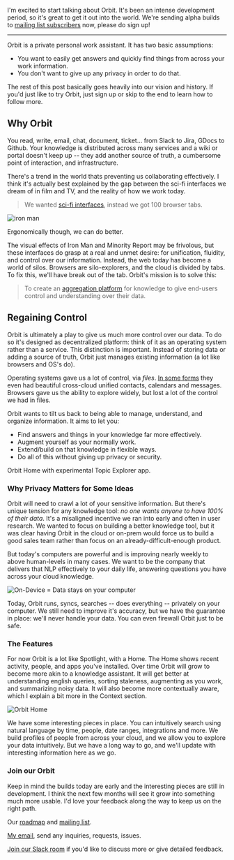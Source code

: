 I'm excited to start talking about Orbit. It's been an intense development period, so it's great to get it out into the world. We're sending alpha builds to [mailing list subscribers](https://tryorbit.com) now, please do sign up!

---

Orbit is a private personal work assistant. It has two basic assumptions:

- You want to easily get answers and quickly find things from across your work information.
- You don't want to give up any privacy in order to do that.

The rest of this post basically goes heavily into our vision and history. If you'd just like to try Orbit, just sign up or skip to the end to learn how to follow more.

## Why Orbit

You read, write, email, chat, document, ticket... from Slack to Jira, GDocs to Github. Your knowledge is distributed across many services and a wiki or portal doesn't keep up -- they add another source of truth, a cumbersome point of interaction, and infrastructure.

There's a trend in the world thats preventing us collaborating effectively. I think it's actually best explained by the gap between the sci-fi interfaces we dream of in film and TV, and the reality of how we work today.

> We wanted [sci-fi interfaces](https://www.youtube.com/watch?v=PJqbivkm0Ms), instead we got 100 browser tabs.

![iron man](http://gradschoolguru.com/wp-content/uploads/2017/01/Iron-Man-Movie-Prologue-Hologram.jpg)

<div className="alt">Ergonomically though, we can do better.</div>

The visual effects of Iron Man and Minority Report may be frivolous, but these interfaces do grasp at a real and unmet desire: for unification, fluidity, and control over our information. Instead, the web today has become a world of silos. Browsers are silo-explorers, and the cloud is divided by tabs. To fix this, we'll have break out of the tab. Orbit's mission is to solve this:

> To create an [aggregation platform](https://stratechery.com/2017/defining-aggregators/) for knowledge to give end-users control and understanding over their data.

## Regaining Control

Orbit is ultimately a play to give us much more control over our data. To do so it's designed as decentralized platform: think of it as an operating system rather than a service. This distinction is important. Instead of storing data or adding a source of truth, Orbit just manages existing information (a lot like browsers and OS's do).

Operating systems gave us a lot of control, via _files_. [In some forms](https://www.salon.com/2017/09/03/remember-palms-webos-maybe-not-but-apple-and-google-definitely-do/) they even had beautiful cross-cloud unified contacts, calendars and messages. Browsers gave us the ability to explore widely, but lost a lot of the control we had in files.

Orbit wants to tilt us back to being able to manage, understand, and organize information. It aims to let you:

- Find answers and things in your knowledge far more effectively.
- Augment yourself as your normally work.
- Extend/build on that knowledge in flexible ways.
- Do all of this without giving up privacy or security.

<div
  style={{
    maxHeight: '80vw',
    height: '547.33333px',
    background: `url(${require('./demo.jpg')}) no-repeat 50%`,
    backgroundSize: 'contain',
    WebkitTransformOrigin: 'top left',
    transformOrigin: 'top left',
    margin: '0 -5% 0',
  }}
/>

<div className="alt">Orbit Home with experimental Topic Explorer app.</div>

### Why Privacy Matters for Some Ideas

Orbit will need to crawl a lot of your sensitive information. But there's unique tension for any knowledge tool: _no one wants anyone to have 100% of their data_. It's a misaligned incentive we ran into early and often in user research. We wanted to focus on building a better knowledge tool, but it was clear having Orbit in the cloud or on-prem would force us to build a good sales team rather than focus on an already-difficult-enough product.

But today's computers are powerful and is improving nearly weekly to above human-levels in many cases. We want to be the company that delivers that NLP effectively to your daily life, answering questions you have across your cloud knowledge.

<div className="graphic">
  <div style={{ margin: '20px -20%', maxWidth: '100vw' }}>
    <img alt="On-Device = Data stays on your computer" src={require('./illustration.svg')} />
  </div>
</div>

Today, Orbit runs, syncs, searches -- does everything -- privately on your computer. We still need to improve it's accuracy, but we have the guarantee in place: we'll never handle your data. You can even firewall Orbit just to be safe.

### The Features

For now Orbit is a lot like Spotlight, with a Home. The Home shows recent activity, people, and apps you've installed. Over time Orbit will grow to become more akin to a knowledge assistant. It will get better at understanding english queries, sorting staleness, augmenting as you work, and summarizing noisy data. It will also become more contextually aware, which I explain a bit more in the Context section.

<div
  style={{ width: 361, borderRadius: 20, overflow: 'hidden', position: 'absolute', right: -400 }}
>
  <img alt="Orbit Home" src={require('./nlp.jpg')} />
</div>

We have some interesting pieces in place. You can intuitively search using natural language by time, people, date ranges, integrations and more. We build profiles of people from across your cloud, and we allow you to explore your data intuitively. But we have a long way to go, and we'll update with interesting information here as we go.

### Join our Orbit

Keep in mind the builds today are early and the interesting pieces are still in development. I think the next few months will see it grow into something much more usable. I'd love your feedback along the way to keep us on the right path.

Our [roadmap](/roadmap) and [mailing list](https://tryorbit.com).

<p>
  <a href="mailto:nate@tryorbit.com">My email</a>, send any inquiries, requests, issues.
</p>

[Join our Slack room](http://slack.tryorbit.com) if you'd like to discuss more or give detailed feedback.

<br />
